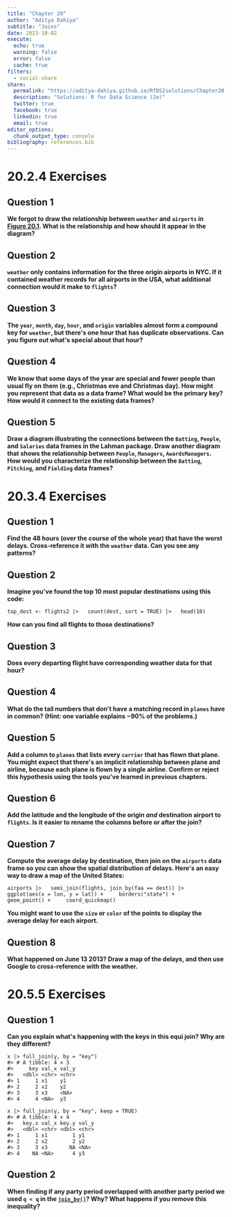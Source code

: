 ```yaml
---
title: "Chapter 20"
author: "Aditya Dahiya"
subtitle: "Joins"
date: 2023-10-02
execute: 
  echo: true
  warning: false
  error: false
  cache: true
filters:
  - social-share
share:
  permalink: "https://aditya-dahiya.github.io/RfDS2solutions/Chapter20.html"
  description: "Solutions: R for Data Science (2e)"
  twitter: true
  facebook: true
  linkedin: true
  email: true
editor_options: 
  chunk_output_type: console
bibliography: references.bib
---
```


# **20.2.4 Exercises**

## Question 1

**We forgot to draw the relationship between `weather` and `airports` in [Figure 20.1](https://r4ds.hadley.nz/joins#fig-flights-relationships). What is the relationship and how should it appear in the diagram?**

## Question 2

**`weather` only contains information for the three origin airports in NYC. If it contained weather records for all airports in the USA, what additional connection would it make to `flights`?**

## Question 3

**The `year`, `month`, `day`, `hour`, and `origin` variables almost form a compound key for `weather`, but there\'s one hour that has duplicate observations. Can you figure out what\'s special about that hour?**

## Question 4

**We know that some days of the year are special and fewer people than usual fly on them (e.g., Christmas eve and Christmas day). How might you represent that data as a data frame? What would be the primary key? How would it connect to the existing data frames?**

## Question 5

**Draw a diagram illustrating the connections between the `Batting`, `People`, and `Salaries` data frames in the Lahman package. Draw another diagram that shows the relationship between `People`, `Managers`, `AwardsManagers`. How would you characterize the relationship between the `Batting`, `Pitching`, and `Fielding` data frames?**

# **20.3.4 Exercises**

## Question 1

**Find the 48 hours (over the course of the whole year) that have the worst delays. Cross-reference it with the `weather` data. Can you see any patterns?**

## Question 2

**Imagine you\'ve found the top 10 most popular destinations using this code:**

```         
top_dest <- flights2 |>   count(dest, sort = TRUE) |>   head(10)
```

**How can you find all flights to those destinations?**

## Question 3

**Does every departing flight have corresponding weather data for that hour?**

## Question 4

**What do the tail numbers that don\'t have a matching record in `planes` have in common? (Hint: one variable explains \~90% of the problems.)**

## Question 5

**Add a column to `planes` that lists every `carrier` that has flown that plane. You might expect that there\'s an implicit relationship between plane and airline, because each plane is flown by a single airline. Confirm or reject this hypothesis using the tools you\'ve learned in previous chapters.**

## Question 6

**Add the latitude and the longitude of the origin *and* destination airport to `flights`. Is it easier to rename the columns before or after the join?**

## Question 7

**Compute the average delay by destination, then join on the `airports` data frame so you can show the spatial distribution of delays. Here\'s an easy way to draw a map of the United States:**

```         
airports |>   semi_join(flights, join_by(faa == dest)) |>   ggplot(aes(x = lon, y = lat)) +     borders("state") +     geom_point() +     coord_quickmap()
```

**You might want to use the `size` or `color` of the points to display the average delay for each airport.**

## Question 8

**What happened on June 13 2013? Draw a map of the delays, and then use Google to cross-reference with the weather.**

# **20.5.5 Exercises**

## Question 1

**Can you explain what\'s happening with the keys in this equi join? Why are they different?**

```         
x |> full_join(y, by = "key")
#> # A tibble: 4 × 3
#>     key val_x val_y
#>   <dbl> <chr> <chr>
#> 1     1 x1    y1   
#> 2     2 x2    y2   
#> 3     3 x3    <NA> 
#> 4     4 <NA>  y3

x |> full_join(y, by = "key", keep = TRUE)
#> # A tibble: 4 × 4
#>   key.x val_x key.y val_y
#>   <dbl> <chr> <dbl> <chr>
#> 1     1 x1        1 y1   
#> 2     2 x2        2 y2   
#> 3     3 x3       NA <NA> 
#> 4    NA <NA>      4 y3
```

## Question 2

**When finding if any party period overlapped with another party period we used `q < q` in the [`join_by()`](https://dplyr.tidyverse.org/reference/join_by.html)? Why? What happens if you remove this inequality?**
